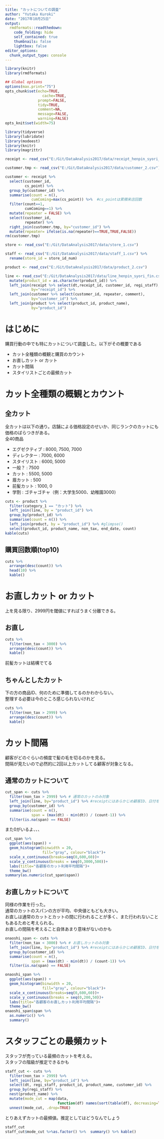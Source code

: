 ```yaml
---
title: "カットについての調査"
author: "Yutaka Kuroki"
date: "2017年10月25日"
output:
  rmdformats::readthedown:
    code_folding: hide
    self_contained: true
    thumbnails: false
    lightbox: false
editor_options: 
  chunk_output_type: console
---
```


```r
library(knitr)
library(rmdformats)

## Global options
options(max.print="75")
opts_chunk$set(echo=TRUE,
                 cache=TRUE,
               prompt=FALSE,
               tidy=TRUE,
               comment=NA,
               message=FALSE,
               warning=FALSE)
opts_knit$set(width=75)
```


```r
library(tidyverse)
library(lubridate)
library(modeest)
library(knitr)
library(magrittr)
```


```r
receipt <- read_csv("E:/Git/DataAnalysis2017/data/receipt_henpin_syori_fin.csv")

customer.tmp <- read_csv("E:/Git/DataAnalysis2017/data/customer_2.csv")

customer <- receipt %>% 
  select(customer_id,
         cs_point) %>% 
  group_by(customer_id) %>% 
  summarise(count = n(),
            cumComing=max(cs_point)) %>%  #cs_pointは累積来店回数
  filter(count==1,
         cumComing==1) %>%
  mutate(repeater = FALSE) %>% 
  select(customer_id,
         repeater) %>% 
  right_join(customer.tmp, by="customer_id") %>% 
  mutate(repeater= ifelse(is.na(repeater)==TRUE,TRUE,FALSE))
rm(customer.tmp)

store <- read_csv("E:/Git/DataAnalysis2017/data/store_1.csv")

staff <- read_csv("E:/Git/DataAnalysis2017/data/staff_1.csv") %>% 
  rename(store_id = store_id_num)

product <- read_csv("E:/Git/DataAnalysis2017/data/product_2.csv")

line <- read_csv("E:/Git/DataAnalysis2017/data/line_henpin_syori_fin.csv") %>% 
  mutate(product_id = as.character(product_id)) %>% 
  left_join(receipt %>% select(dt,receipt_id, customer_id, regi_staff), 
            by="receipt_id") %>% 
  left_join(customer %>% select(customer_id, repeater, comment),
            by="customer_id") %>% 
  left_join(product %>% select(product_id, product_name),
            by="product_id")
```
# はじめに

購買行動の中でも特にカットについて調査した。以下がその概要である

- カット全種類の概観と購買のカウント
- お直しカット or カット
- カット間隔
- スタイリストごとの最頻カット

# カット全種類の概観とカウント

## 全カット

全カットは以下の通り。店舗による価格設定のせいか、同じランクのカットにも価格のばらつきがある。  
全40商品  

- エグゼクティブ : 8000, 7500, 7000
- ディレクター : 7000, 6000
- スタイリスト : 6000, 5000
- 一般？ : 7500
- カット : 5500, 5000
- 眉カット : 500
- 前髪カット : 1000, 0
- 学割 : ゴチャゴチャ（例：大学生5000、幼稚園3000）


```r
cuts <- product %>% 
  filter(category_1 == "カット") %>% 
  left_join(line, by = "product_id") %>% 
  group_by(product_id) %>% 
  summarise(count = n()) %>% 
  left_join(product, by = "product_id") %>% #glimpse()
  select(product_id, product_name, non_tax, end_date, count)
kable(cuts)
```

## 購買回数順(top10)

```r
cuts %>% 
  arrange(desc(count)) %>% 
  head(10) %>% 
  kable()
```

# お直しカット or カット

上を見る限り、2999円を閾値にすればうまく分離できる。

## お直し

```r
cuts %>% 
  filter(non_tax < 3000) %>% 
  arrange(desc(count)) %>% 
  kable()
```

前髪カットは結構でてる

## ちゃんとしたカット

下の方の商品ID、何のために準備してるのかわからない。  
整理する必要は今のところ感じられないけれど
```r
cuts %>% 
  filter(non_tax > 2999) %>% 
  arrange(desc(count)) %>% 
  kable()
```

# カット間隔

顧客がどのぐらいの頻度で髪の毛を切るのかを見る。  
間隔が見たいので必然的に2回以上カットしてる顧客が対象となる。

## 通常のカットについて

```r
cut_span <- cuts %>% 
  filter(non_tax > 2999) %>% # 通常のカットのみ対象
  left_join(line, by="product_id") %>% #receiptにはあらかじめ顧客ID、日付を付与
  group_by(customer_id) %>% 
  summarise(count = n(),
            span = (max(dt) - min(dt)) / (count-1)) %>% 
  filter(is.na(span) == FALSE)
```

また0がいるよ、、、

```r
cut_span %>% 
  ggplot(aes(span)) +
  geom_histogram(binwidth = 20,
                 fill="gray", colour="black")+
  scale_x_continuous(breaks=seq(0,600,60))+
  scale_y_continuous(breaks = seq(0,3000,500))+
  labs(title="各顧客のカット利用平均間隔")+
  theme_bw()
summary(as.numeric(cut_span$span))
```


## お直しカットについて

同様の作業を行った。  
通常のカットのスパンの方が平均、中央値ともども大きい。  
お直しは通常のカットとカットの間に行われることが多く、また行われないこともあるためと考えられる。  
お直しの間隔を考えること自体あまり意味がないのかも

```r
onaoshi_span <- cuts %>% 
  filter(non_tax < 3000) %>% # お直しカットのみ対象
  left_join(line, by="product_id") %>% #receiptにはあらかじめ顧客ID、日付を付与
  group_by(customer_id) %>% 
  summarise(count = n(),
            span = (max(dt) - min(dt)) / (count-1)) %>% 
  filter(is.na(span) == FALSE)
```



```r
onaoshi_span %>%
  ggplot(aes(span)) +
  geom_histogram(binwidth = 20,
                 fill="gray", colour="black")+ 
  scale_x_continuous(breaks=seq(0,600,60))+
  scale_y_continuous(breaks = seq(0,200,50))+
  labs(title="各顧客のお直しカット利用平均間隔")+
  theme_bw()
onaoshi_span$span %>% 
  as.numeric() %>% 
  summary()
```
# スタッフごとの最頻カット

スタッフが売っている最頻のカットを考える。  
スタッフの階級が推定できるかも

```r
staff_cut <- cuts %>% 
  filter(non_tax > 2999) %>% 
  left_join(line, by="product_id") %>% 
  select(dt, regi_staff, product_id, product_name, customer_id) %>% 
  group_by(regi_staff) %>% 
  nest(product_name) %>% 
  mutate(mode_cut = map(data,
                        function(df) names(sort(table(df), decreasing=TRUE))[1])) %>% 
  unnest(mode_cut, .drop=TRUE)
```

とりあえずカットの最頻値。推定としてはどうなんでしょう

```r
staff_cut 
staff_cut$mode_cut %>%as.factor() %>%  summary() %>% kable()
```

